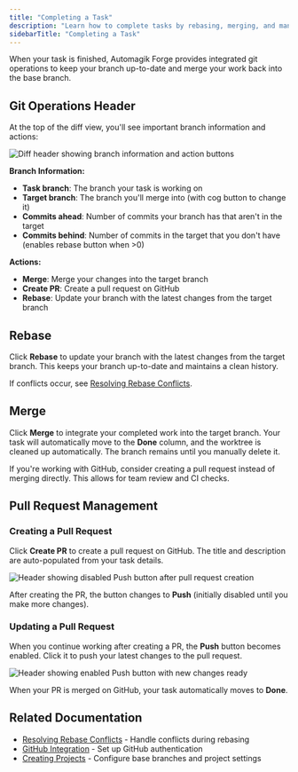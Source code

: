 ```yaml
---
title: "Completing a Task"
description: "Learn how to complete tasks by rebasing, merging, and managing pull requests directly from Automagik Forge"
sidebarTitle: "Completing a Task"
---
```


When your task is finished, Automagik Forge provides integrated git operations to keep your branch up-to-date and merge your work back into the base branch.

## Git Operations Header

At the top of the diff view, you'll see important branch information and actions:

<Frame>
<img src="/images/af-diff-header.png" alt="Diff header showing branch information and action buttons" />
</Frame>

**Branch Information:**
- **Task branch**: The branch your task is working on
- **Target branch**: The branch you'll merge into (with cog button to change it)
- **Commits ahead**: Number of commits your branch has that aren't in the target
- **Commits behind**: Number of commits in the target that you don't have (enables rebase button when >0)

**Actions:**
- **Merge**: Merge your changes into the target branch
- **Create PR**: Create a pull request on GitHub
- **Rebase**: Update your branch with the latest changes from the target branch

## Rebase

Click **Rebase** to update your branch with the latest changes from the target branch. This keeps your branch up-to-date and maintains a clean history.

If conflicts occur, see [Resolving Rebase Conflicts](/core-features/resolving-rebase-conflicts).

## Merge

Click **Merge** to integrate your completed work into the target branch. Your task will automatically move to the **Done** column, and the worktree is cleaned up automatically. The branch remains until you manually delete it.

<Tip>
If you're working with GitHub, consider creating a pull request instead of merging directly. This allows for team review and CI checks.
</Tip>

## Pull Request Management

### Creating a Pull Request

Click **Create PR** to create a pull request on GitHub. The title and description are auto-populated from your task details.

<Frame>
<img src="/images/af-pr-open.png" alt="Header showing disabled Push button after pull request creation" />
</Frame>

After creating the PR, the button changes to **Push** (initially disabled until you make more changes).

### Updating a Pull Request

When you continue working after creating a PR, the **Push** button becomes enabled. Click it to push your latest changes to the pull request.

<Frame>
<img src="/images/af-pr-with-push.png" alt="Header showing enabled Push button with new changes ready" />
</Frame>

When your PR is merged on GitHub, your task automatically moves to **Done**.

## Related Documentation

- [Resolving Rebase Conflicts](/core-features/resolving-rebase-conflicts) - Handle conflicts during rebasing
- [GitHub Integration](/integrations/github-integration) - Set up GitHub authentication
- [Creating Projects](/core-features/creating-projects) - Configure base branches and project settings
